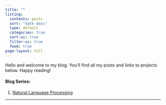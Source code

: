 ```yaml
---
title: ""
listing:
  contents: posts
  sort: "date desc"
  type: default
  categories: true
  sort-ui: true
  filter-ui: true
  feed: true
page-layout: full
---
```


Hello and welcome to my blog. You’ll find all my posts and links to projects below. Happy reading!

#### Blog Series:
1. [Natural Language Processing](nlp_series.qmd)

<hr/>